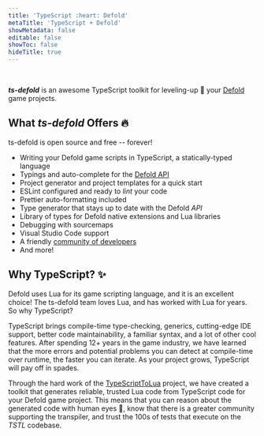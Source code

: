 ```yaml
---
title: 'TypeScript :heart: Defold'
metaTitle: 'TypeScript + Defold'
showMetadata: false
editable: false
showToc: false
hideTitle: true
---
```


<HeroImage src="/assets/logo-full.svg" width="300" height="300" />
<br/>

***ts-defold*** is an awesome TypeScript toolkit for leveling-up :mushroom:
your [Defold](https://defold.com) game projects.

## What ***ts-defold*** Offers :fire:

<Tip>ts-defold is open source and free -- forever!</Tip>

<Layout>

- Writing your Defold game scripts in TypeScript, a statically-typed language
- Typings and auto-complete for the [Defold API](https://defold.com/ref/stable/go/)
- Project generator and project templates for a quick start
- ESLint configured and ready to _lint_ your code
- Prettier auto-formatting included
- Type generator that stays up to date with the Defold _API_
- Library of types for Defold native extensions and Lua libraries
- Debugging with sourcemaps
- Visual Studio Code support
- A friendly [community of developers](https://discord.gg/eukcq5m)
- And more!

</Layout>

## Why TypeScript? :sparkles:

Defold uses Lua for its game scripting language, and it is an excellent choice!
The ts-defold team loves Lua, and has worked with Lua for years. So why TypeScript?

TypeScript brings compile-time type-checking, generics, cutting-edge IDE support, 
better code maintainability, a familiar syntax, and a lot of other cool features. 
After spending 12+ years in the game industry, we have learned that the more errors 
and potential problems you can detect at compile-time over runtime, the faster you can iterate. 
As your project grows, TypeScript will pay off in spades.

Through the hard work of the [TypeScriptToLua](https://typescripttolua.github.io) project, 
we have created a toolkit that generates reliable, trusted Lua code from TypeScript code for 
your Defold game project. This means that you can reason about the generated code 
with human eyes :eyes:, know that there is a greater community supporting the transpiler, 
and trust the 100s of tests that execute on the _TSTL_ codebase.
